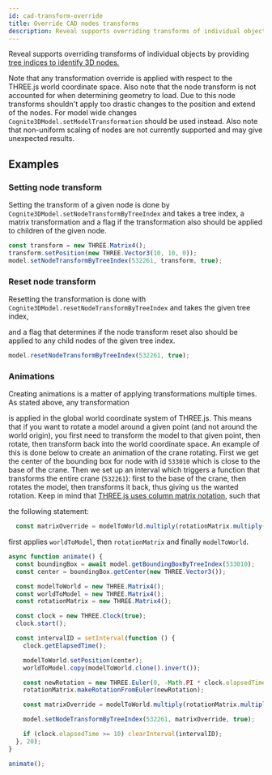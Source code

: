 ```yaml
---
id: cad-transform-override
title: Override CAD nodes transforms
description: Reveal supports overriding transforms of individual objects by providing tree indices to identify 3D nodes
---
```



Reveal supports overriding transforms of individual objects by providing [tree indices to identify 3D nodes.](../concepts.md)

Note that any transformation override is applied with respect to the THREE.js world coordinate space. Also note that the node transform is not accounted for when determining geometry to load. Due to this node transforms shouldn't apply too drastic changes to the position and extend of the nodes. For model wide changes `Cognite3DModel.setModelTransformation` should be used instead.
Also note that non-uniform scaling of nodes are not currently supported and may give unexpected results.

## Examples

<DemoWrapper />

### Setting node transform

Setting the transform of a given node is done by `Cognite3DModel.setNodeTransformByTreeIndex` and takes a tree index,
a matrix transformation and a flag if the transformation also should be applied to children of the given node.



```jsx runnable
const transform = new THREE.Matrix4();
transform.setPosition(new THREE.Vector3(10, 10, 0));
model.setNodeTransformByTreeIndex(532261, transform, true);
```

### Reset node transform


Resetting the transformation is done with `Cognite3DModel.resetNodeTransformByTreeIndex` and takes the given tree index,

and a flag that determines if the node transform reset also should be applied to any child nodes of the given tree index.

```jsx runnable
model.resetNodeTransformByTreeIndex(532261, true);
```

### Animations

Creating animations is a matter of applying transformations multiple times. As stated above, any transformation

is applied in the global world coordinate system of THREE.js. This means that if you want to rotate a model around a given point (and not around the world origin),
you first need to transform the model to that given point, then rotate, then transform back into the world coordinate space. An example of this is done below to create an animation
of the crane rotating. First we get the center of the bounding box for node with id `533010` which is close to the base of the crane.
Then we set up an interval which triggers a function that transforms the entire crane (`532261`): first to the base of the crane, then rotates the model,
then transforms it back, thus giving us the wanted rotation. Keep in mind that [THREE.js uses column matrix notation](https://threejs.org/docs/#api/en/math/Matrix4), such that

the following statement:

```js
  const matrixOverride = modelToWorld.multiply(rotationMatrix.multiply(worldToModel));
```

first applies `worldToModel`, then `rotationMatrix` and finally `modelToWorld`.

```jsx runnable
async function animate() {
  const boundingBox = await model.getBoundingBoxByTreeIndex(533010);
  const center = boundingBox.getCenter(new THREE.Vector3());

  const modelToWorld = new THREE.Matrix4();
  const worldToModel = new THREE.Matrix4();
  const rotationMatrix = new THREE.Matrix4();

  const clock = new THREE.Clock(true);
  clock.start();

  const intervalID = setInterval(function () {
    clock.getElapsedTime();

    modelToWorld.setPosition(center);
    worldToModel.copy(modelToWorld.clone().invert());

    const newRotation = new THREE.Euler(0, -Math.PI * clock.elapsedTime / 20, 0);
    rotationMatrix.makeRotationFromEuler(newRotation);

    const matrixOverride = modelToWorld.multiply(rotationMatrix.multiply(worldToModel));

    model.setNodeTransformByTreeIndex(532261, matrixOverride, true);

    if (clock.elapsedTime >= 10) clearInterval(intervalID);
  }, 20);
}

animate();
```
